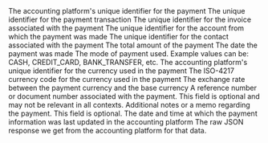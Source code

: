 <ResponseField name="platform_id" type="string" required>
  The accounting platform's unique identifier for the payment
</ResponseField>

<ResponseField name="payment_id" type="string">
  The unique identifier for the payment transaction
</ResponseField>

<ResponseField name="invoice_id" type="string">
  The unique identifier for the invoice associated with the payment
</ResponseField>

<ResponseField name="account_id" type="string">
  The unique identifier for the account from which the payment was made
</ResponseField>

<ResponseField name="contact_id" type="string">
  The unique identifier for the contact associated with the payment
</ResponseField>

<ResponseField name="amount" type="float">
  The total amount of the payment
</ResponseField>

<ResponseField name="payment_date" type="date">
  The date the payment was made
</ResponseField>

<ResponseField name="payment_mode" type="string">
  The mode of payment used. Example values can be: CASH, CREDIT_CARD, BANK_TRANSFER, etc.
</ResponseField>

<ResponseField name="currency_id" type="string">
  The accounting platform's unique identifier for the currency used in the payment
</ResponseField>

<ResponseField name="currency" type="string">
  The ISO-4217 currency code for the currency used in the payment
</ResponseField>

<ResponseField name="currency_rate" type="float">
  The exchange rate between the payment currency and the base currency
</ResponseField>

<ResponseField name="document_number" type="string">
  A reference number or document number associated with the payment. This field is optional and may not be relevant in all contexts.
</ResponseField>

<ResponseField name="memo" type="string">
  Additional notes or a memo regarding the payment. This field is optional.
</ResponseField>

<ResponseField name="updated_at" type="date" required>
  The date and time at which the payment information was last updated in the accounting platform
</ResponseField>

<ResponseField name="raw_data" type="object">
  The raw JSON response we get from the accounting platform for that data.
</ResponseField>
